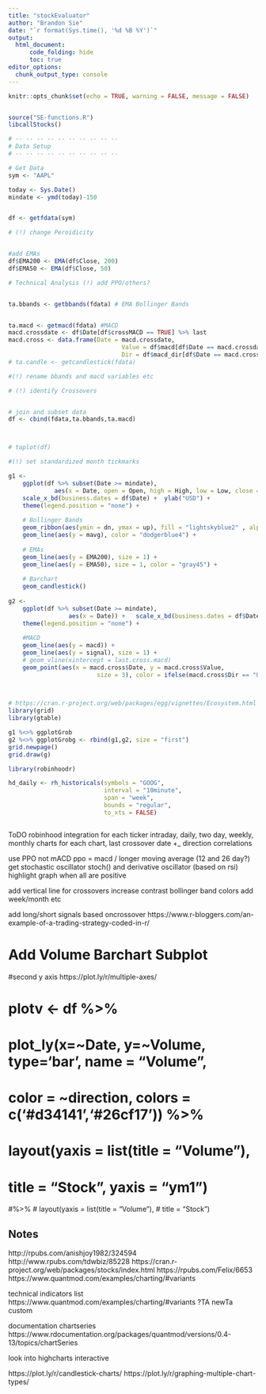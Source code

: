 ```yaml
---
title: "stockEvaluator"
author: "Brandon Sie"
date: "`r format(Sys.time(), '%d %B %Y')`"
output:
  html_document: 
      code_folding: hide
      toc: true
editor_options: 
  chunk_output_type: console
---
```


```r
knitr::opts_chunk$set(echo = TRUE, warning = FALSE, message = FALSE)
```

```r



```


```r

source("SE-functions.R")
libcallStocks()

# -- -- -- -- -- -- -- -- -- --
# Data Setup
# -- -- -- -- -- -- -- -- -- --

# Get Data
sym <- "AAPL"

today <- Sys.Date()
mindate <- ymd(today)-150


df <- getfdata(sym)

# (!) change Peroidicity


#add EMAs
df$EMA200 <- EMA(df$Close, 200)
df$EMA50 <- EMA(df$Close, 50)

# Technical Analysis (!) add PPO/others?


ta.bbands <- getbbands(fdata) # EMA Bollinger Bands


ta.macd <- getmacd(fdata) #MACD
macd.crossdate <- df$Date[df$crossMACD == TRUE] %>% last
macd.cross <- data.frame(Date = macd.crossdate,
								Value = df$macd[df$Date == macd.crossdate],
								Dir = df$macd_dir[df$Date == macd.crossdate])
# ta.candle <- getcandlestick(fdata)

#(!) rename bbands and macd variables etc

# (!) identify Crossovers


# join and subset data
df <- cbind(fdata,ta.bbands,ta.macd)  



# taplot(df)

#(!) set standardized month tickmarks

g1 <- 
	ggplot(df %>% subset(Date >= mindate), 
			 aes(x = Date, open = Open, high = High, low = Low, close = Close)) + 
	scale_x_bd(business.dates = df$Date) +	ylab("USD") + 
	theme(legend.position = "none") +
	
	# Bollinger Bands
	geom_ribbon(aes(ymin = dn, ymax = up), fill = "lightskyblue2" , alpha = 0.3) + 
	geom_line(aes(y = mavg), color = "dodgerblue4") + 
	
	# EMAs
	geom_line(aes(y = EMA200), size = 1) + 
	geom_line(aes(y = EMA50), size = 1, color = "gray45") +
	
	# Barchart
	geom_candlestick() 
	
g2 <- 
	ggplot(df %>% subset(Date >= mindate),
				 aes(x = Date)) +	scale_x_bd(business.dates = df$Date) +	ylab("USD") + 
	theme(legend.position = "none") +
	
	#MACD
	geom_line(aes(y = macd)) +
	geom_line(aes(y = signal), size = 1) +
	# geom_vline(xintercept = last.cross.macd)
	geom_point(aes(x = macd.cross$Date, y = macd.cross$Value,
						 size = 3), color = ifelse(macd.cross$Dir == "Up", "green4", "red4"))
	


# https://cran.r-project.org/web/packages/egg/vignettes/Ecosystem.html
library(grid)
library(gtable)

g1 %<>% ggplotGrob
g2 %<>% ggplotGrobg <- rbind(g1,g2, size = "first")
grid.newpage()
grid.draw(g)


```


```r
library(robinhoodr)

hd_daily <- rh_historicals(symbols = "GOOG", 
                           interval = "10minute", 
                           span = "week", 
                           bounds = "regular", 
                           to_xts = FALSE)



```


ToDO
robinhood integration
for each ticker intraday, daily, two day, weekly, monthly charts
for each chart, last crossover date +_ direction
correlations

use PPO not mACD  ppo = macd / longer moving average (12 and 26 day?)
get stochastic oscillator stoch()
and derivative oscillator (based on rsi)
highlight graph when all are positive


add vertical line for crossovers
increase contrast bollinger band colors
add week/month etc




add long/short signals based oncrossover
https://www.r-bloggers.com/an-example-of-a-trading-strategy-coded-in-r/


# Add Volume Barchart Subplot
#second y axis https://plot.ly/r/multiple-axes/


  
# plotv <- df %>%
# 	  plot_ly(x=~Date, y=~Volume, type='bar', name = "Volume",
# 	          color = ~direction, colors = c('#d34141','#26cf17')) %>%
# 	  layout(yaxis = list(title = "Volume"),
# 	  			 title = "Stock", yaxis = "ym1")

#%>%
  # layout(yaxis = list(title = "Volume"),
  # 			 title = "Stock")


## Notes
http://rpubs.com/anishjoy1982/324594
http://www.rpubs.com/tdwbiz/85228
https://cran.r-project.org/web/packages/stocks/index.html
https://rpubs.com/Felix/6653
https://www.quantmod.com/examples/charting/#variants

technical indicators list
https://www.quantmod.com/examples/charting/#variants
?TA
newTa custom

documentation chartseries
https://www.rdocumentation.org/packages/quantmod/versions/0.4-13/topics/chartSeries

look into highcharts interactive




https://plot.ly/r/candlestick-charts/
https://plot.ly/r/graphing-multiple-chart-types/
